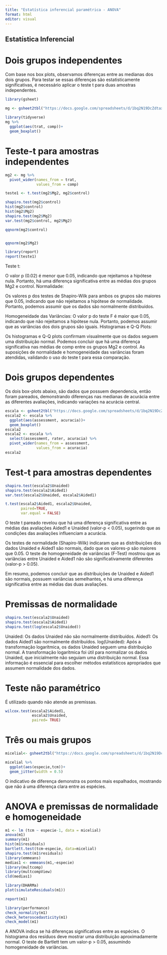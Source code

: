 ```yaml
---
title: "Estatística inferencial paramétrica - ANOVA"
format: html
editor: visual
---
```


## Estatística Inferencial

# Dois grupos independentes

Com base nos box plots, observamos diferenças entre as medianas dos dois grupos. Para testar se essas diferenças são estatisticamente significativas, é necessário aplicar o teste t para duas amostras independentes.

```r
library(gsheet)

mg <- gsheet2tbl("https://docs.google.com/spreadsheets/d/1bq2N19DcZdtax2fQW9OHSGMR0X2__Z9T/edit?gid=983033137#gid=983033137")
  
library(tidyverse)
mg %>% 
  ggplot(aes(trat, comp))+
  geom_boxplot()
```

# Teste-t para amostras independentes

```r

mg2 <- mg %>%
  pivot_wider(names_from = trat,
              values_from = comp)

teste1 <- t.test(mg2$Mg2, mg2$control)

shapiro.test(mg2$control)
hist(mg2$control)
hist(mg2$Mg2)
shapiro.test(mg2$Mg2)
var.test(mg2$control, mg2$Mg2)

qqnorm(mg2$control)


qqnorm(mg2$Mg2)

library(report)
report(teste1)
```

Teste t:

O valor p (0.02) é menor que 0.05, indicando que rejeitamos a hipótese nula. Portanto, há uma diferença significativa entre as médias dos grupos Mg2 e control. Normalidade:

Os valores p dos testes de Shapiro-Wilk para ambos os grupos são maiores que 0.05, indicando que não rejeitamos a hipótese de normalidade. Portanto, podemos assumir que os dados são normalmente distribuídos.

Homogeneidade das Variâncias: O valor p do teste F é maior que 0.05, indicando que não rejeitamos a hipótese nula. Portanto, podemos assumir que as variâncias dos dois grupos são iguais. Histogramas e Q-Q Plots:

Os histogramas e Q-Q plots confirmam visualmente que os dados seguem uma distribuição normal. Podemos concluir que há uma diferença significativa nas médias de comp entre os grupos Mg2 e control. As suposições de normalidade e homogeneidade das variâncias foram atendidas, validando o uso do teste t para essa comparação.

# Dois grupos dependentes

Os dois box-plots abaixo, são dados que possuem dependencia, então foram pareados, demonstrando diferenças nas medianas de acurácia entre as diferentes avaliações, indicando variações na acurácia central.

```r
escala <- gsheet2tbl("https://docs.google.com/spreadsheets/d/1bq2N19DcZdtax2fQW9OHSGMR0X2__Z9T/edit?gid=1729131173#gid=1729131173")
escala2 <- escala %>% 
  ggplot(aes(assessment, acuracia))+
  geom_boxplot()
escala2
escala2 <- escala %>%
  select(assessment, rater, acuracia) %>% 
  pivot_wider(names_from = assessment,
              values_from = acuracia)
escala2
```

# Test-t para amostras dependentes

```r
shapiro.test(escala2$Unaided)
shapiro.test(escala2$Aided1)
var.test(escala2$Unaided, escala2$Aided1)

t.test(escala2$Aided1, escala2$Unaided,
       paired=TRUE,
       var.equal = FALSE)
```

O teste t pareado revelou que há uma diferença significativa entre as médias das avaliações Aided1 e Unaided (valor-p \< 0.05), sugerindo que as condições das avaliações influenciam a acurácia.

Os testes de normalidade (Shapiro-Wilk) indicaram que as distribuições dos dados Unaided e Aided1 são normais, dado que os valores-p são maiores que 0.05. O teste de homogeneidade de variâncias (F-Test) mostrou que as variâncias entre Unaided e Aided1 não são significativamente diferentes (valor-p \> 0.05).

Em resumo, podemos concluir que as distribuições de Unaided e Aided1 são normais, possuem variâncias semelhantes, e há uma diferença significativa entre as médias das duas avaliações.

# Premissas de normalidade

```r
shapiro.test(escala2$Unaided)
shapiro.test(escala2$Aided1)
shapiro.test(log(escala2$Unaided))

```

Unaided: Os dados Unaided não são normalmente distribuídos. Aided1: Os dados Aided1 são normalmente distribuídos. log(Unaided): Após a transformação logarítmica, os dados Unaided seguem uma distribuição normal. A transformação logarítmica foi útil para normalizar os dados Unaided, que inicialmente não seguiam uma distribuição normal. Essa informação é essencial para escolher métodos estatísticos apropriados que assumem normalidade dos dados.

# Teste não paramétrico

É utilizado quando não atende as premissas.

```r
wilcox.test(escala2$Aided1,
            escala2$Unaided,
            paired= TRUE)
```

# Três ou mais grupos

```r
micelial<- gsheet2tbl("https://docs.google.com/spreadsheets/d/1bq2N19DcZdtax2fQW9OHSGMR0X2__Z9T/edit#gid=959387827")

```

```r
micelial %>% 
  ggplot(aes(especie,tcm))+
  geom_jitter(width = 0.5)
```

O indicativo de diferença demonstra os pontos mais espalhados, mostrando que não á uma diferença clara entre as espécies.

# ANOVA e premissas de normalidade e homogeneidade

```r
m1 <- lm (tcm ~ especie-1, data = micelial)
anova(m1)
summary(m1)
hist(m1$residuals)
bartlett.test(tcm~especie, data=micelial)
shapiro.test(m1$residuals)
library(emmeans)
medias1 <- emmeans(m1,~especie)
library(multcomp)
library(multcompView)
cld(medias1)

library(DHARMa)
plot(simulateResiduals(m1))

report(m1)

library(performance)
check_normality(m1)
check_heteroscedasticity(m1)
check_model(m1)

```

A ANOVA indica se há diferenças significativas entre as espécies. O histograma dos resíduos deve mostrar uma distribuição aproximadamente normal. O teste de Bartlett tem um valor-p \> 0.05, assumindo homogeneidade de variâncias.
